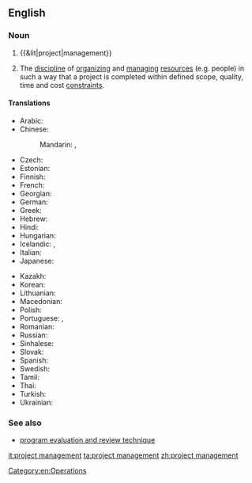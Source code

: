 ==English==
{{wikipedia}}

===Noun===
{{en-noun|head=[[project]] [[management]]|-}}
# {{&lit|project|management}}
# {{context|operations|lang=en}} The [[discipline]] of [[organize|organizing]] and [[manage|managing]] [[resources]] (e.g. people) in such a way that a project is completed within defined scope, quality, time and cost [[constraint]]s.

====Translations====
{{trans-top|discipline of organizing and managing project resources}}
* Arabic: {{t|ar|إدارة المشاريع|sc=Arab}}
* Chinese:
*: Mandarin: {{t+|cmn|項目管理|sc=Hani}}, {{t|cmn|项目管理|tr=xiàngmù guǎnlǐ|sc=Hani}}
* Czech: {{t|cs|řízení projektů|n}}
* Estonian: {{t|et|projektijuhtimine}}
* Finnish: {{t|fi|projektijohtaminen}}
* French: {{t|fr|gestion de projet|f}}
* Georgian: {{t|ka|პროექტის მართვა|sc=Geor}}
* German: {{t+|de|Projektmanagement|n}}
* Greek: {{t|el|διοίκηση και διαχείριση έργων|sc=Grek}}
* Hebrew: {{t|he|ניהול פרויקטים|sc=Hebr}}
* Hindi: {{t|hi|परियोजना प्रबन्धन|sc=Deva}}
* Hungarian: {{t|hu|projektmenedzsment}}
* Icelandic: {{t|is|verkefnastjórnun|f}}, {{t|is|verkefnisstjórnun|f}}
* Italian: {{t|it|gestione di progetto}}
* Japanese: {{t|ja|プロジェクトマネジメント|sc=Jpan}}
{{trans-mid}}
* Kazakh: {{t|kk|жоба менеджменті|sc=Cyrl}}
* Korean: {{t|ko|프로젝트 관리|sc=Kore}}
* Lithuanian: {{t|lt|projektų vadyba}}
* Macedonian: {{t|mk|раководење со проекти|sc=Cyrl}}
* Polish: {{t|pl|zarządzanie projektami|n}}
* Portuguese: {{t+|pt|gerenciamento de projetos|m}}, {{t|pt|gerência de projetos|f}}
* Romanian: {{t|ro|management de proiect|n}}
* Russian: {{t|ru|управление проектами|n|sc=Cyrl}}
* Sinhalese: {{t|si|ව්‍යාපෘති කළමනාකරණය|sc=Sinh}}
* Slovak: {{t|sk|projektové manažérstvo|n}}
* Spanish: {{t|es|gestión de proyectos|f}}
* Swedish: {{t|sv|projektledning}}
* Tamil: {{t|ta|செயற்றிட்ட முகாமைத்துவம்|sc=Taml}}
* Thai: {{t|th|การจัดการโครงการ|sc=Thai}}
* Turkish: {{t|tr|proje yönetimi}}
* Ukrainian: {{t|uk|управління проектами|sc=Cyrl}}
{{trans-bottom}}

===See also===
* [[program evaluation and review technique]]

[[Category:en:Operations]]

[[it:project management]]
[[ta:project management]]
[[zh:project management]]